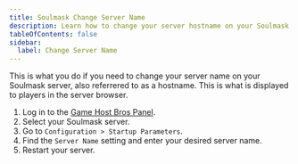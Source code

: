```yaml
---
title: Soulmask Change Server Name
description: Learn how to change your server hostname on your Soulmask server.
tableOfContents: false
sidebar:
  label: Change Server Name
---
```


This is what you do if you need to change your server name on your Soulmask server, also referrered to as a hostname. This is what is displayed to players in the server browser.

1. Log in to the [Game Host Bros Panel](https://panel.gamehostbros.com/).
2. Select your Soulmask server.
3. Go to `Configuration > Startup Parameters`.
4. Find the `Server Name` setting and enter your desired server name.
5. Restart your server.